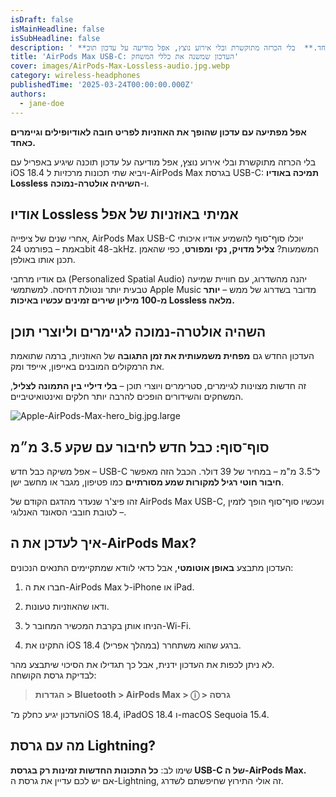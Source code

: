 ```yaml
---
isDraft: false
isMainHeadline: false
isSubHeadline: false
description: ' **אפל מפתיעה עם עדכון שהופך את האוזניות לפריט חובה לאודיופילים וגיימרים כאחד.**  בלי הכרזה מתוקשרת ובלי אירוע נוצץ, אפל מודיעה על עדכון תוכ'
title: 'AirPods Max USB-C: העדכון שמשנה את כללי המשחק'
cover: images/AirPods-Max-Lossless-audio.jpg.webp
category: wireless-headphones
publishedTime: '2025-03-24T00:00:00.000Z'
authors:
  - jane-doe
---
```


**אפל מפתיעה עם עדכון שהופך את האוזניות לפריט חובה לאודיופילים וגיימרים כאחד.**

בלי הכרזה מתוקשרת ובלי אירוע נוצץ, אפל מודיעה על עדכון תוכנה שיגיע באפריל עם iOS 18.4 ויביא שתי תכונות מרכזיות ל-AirPods Max בגרסת USB-C: **תמיכה באודיו Lossless** ו-**השיהיה אולטרה-נמוכה**.

## **אודיו Lossless אמיתי באוזניות של אפל**

אחרי שנים של ציפייה, AirPods Max USB-C יוכלו סוף־סוף להשמיע אודיו איכותי באמת – בפורמט 24bit ב-48kHz. המשמעות? **צליל מדויק, נקי ומפורט**, כפי שהאמן תכנן אותו באולפן.

גם אודיו מרחבי (Personalized Spatial Audio) יהנה מהשדרוג, עם חוויית שמיעה טבעית יותר ונטולת דחיסה. למשתמשי Apple Music מדובר בשדרוג של ממש – **יותר מ-100 מיליון שירים זמינים עכשיו באיכות Lossless מלאה.**

## **השהיה אולטרה-נמוכה לגיימרים וליוצרי תוכן**

העדכון החדש גם **מפחית משמעותית את זמן התגובה** של האוזניות, ברמה שתואמת את הרמקולים המובנים באייפון, אייפד ומק.

זה חדשות מצוינות לגיימרים, סטרימרים ויוצרי תוכן – **בלי דיליי בין התמונה לצליל**, המשחקים והשידורים הופכים להרבה יותר חלקים ואינטואיטיביים.

![Apple-AirPods-Max-hero_big.jpg.large](images/Apple-AirPods-Max-hero_big.jpg.large_.jpg)

## **סוף־סוף: כבל חדש לחיבור עם שקע 3.5 מ״מ**

אפל משיקה כבל חדש – USB-C ל־3.5 מ"מ – במחיר של 39 דולר. הכבל הזה מאפשר **חיבור חוטי רגיל למקורות שמע מסורתיים** כמו פטיפון, מגבר או מחשב ישן.

זהו פיצ'ר שנעדר מהדגם הקודם של AirPods Max USB-C, ועכשיו סוף־סוף הופך לזמין – לטובת חובבי הסאונד האנלוגי.

## **איך לעדכן את ה-AirPods Max?**

העדכון מתבצע **באופן אוטומטי**, אבל כדאי לוודא שמתקיימים התנאים הנכונים:

1. חברו את ה-AirPods Max ל-iPhone או iPad.
    
2. ודאו שהאוזניות טעונות.
    
3. הניחו אותן בקרבת המכשיר המחובר ל-Wi-Fi.
    
4. התקינו את iOS 18.4 ברגע שהוא משתחרר (במהלך אפריל).
    

לא ניתן לכפות את העדכון ידנית, אבל כך תגדילו את הסיכוי שיתבצע מהר.  
לבדיקת גרסת הקושחה:

> **הגדרות > Bluetooth > AirPods Max > ⓘ > גרסה**

העדכון יגיע כחלק מ־iOS 18.4, iPadOS 18.4 ו-macOS Sequoia 15.4.

## **מה עם גרסת Lightning?**

שימו לב: **כל התכונות החדשות זמינות רק בגרסת USB-C של ה-AirPods Max.**  
אם יש לכם עדיין את גרסת ה-Lightning, זה אולי התירוץ שחיפשתם לשדרג.

